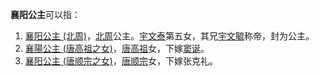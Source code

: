 '''襄阳公主'''可以指：
#[[襄阳公主_(北周)|襄阳公主 (北周)]]，[[北周|北周]]公主。[[宇文泰|宇文泰]]第五女，其兄[[宇文毓|宇文毓]]称帝，封为公主。
#[[襄陽公主_(唐高祖之女)|襄陽公主 (唐高祖之女)]]，[[唐高祖|唐高祖]]女，下嫁[[窦诞|窦诞]]。
#[[襄阳公主_(唐顺宗之女)|襄阳公主 (唐顺宗之女)]]，[[唐顺宗|唐顺宗]]女，下嫁张克礼。

{{Disambig|Cat=公主封号消歧义}}